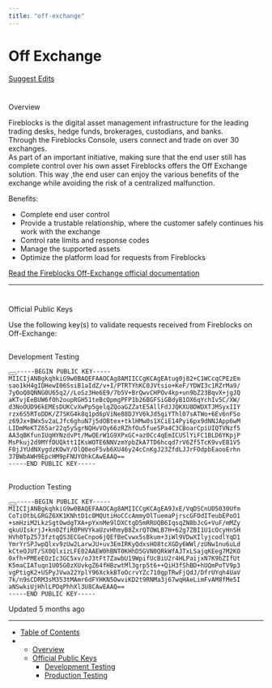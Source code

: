 ```yaml
---
title: "off-exchange"
---
```

  
  # Off Exchange

[Suggest Edits](/edit/off-exchange)

# 

Overview

[](#overview)

Fireblocks is the digital asset management infrastructure for the leading trading desks, hedge funds, brokerages, custodians, and banks.  
Through the Fireblocks Console, users connect and trade on over 30 exchanges.  
As part of an important initiative, making sure that the end user still has complete control over his own asset Fireblocks offers the Off Exchange solution. This way ,the end user can enjoy the various benefits of the exchange while avoiding the risk of a centralized malfunction.

Benefits:

*   Complete end user control
*   Provide a trustable relationship, where the customer safely continues his work with the exchange
*   Control rate limits and response codes
*   Manage the supported assets
*   Optimize the platform load for requests from Fireblocks

[Read the Fireblocks Off-Exchange official documentation](https://fireblocks.github.io/fireblocks-off-exchange/)

* * *

# 

Official Public Keys

[](#official-public-keys)

Use the following key(s) to validate requests received from Fireblocks on Off-Exchange:

## 

Development Testing

[](#development-testing)

<pre><button aria-label="Copy Code" class="rdmd-code-copy fa"></button><code class="rdmd-code lang- theme-light" data-lang="" name="" tabindex="0">-----BEGIN PUBLIC KEY-----
MIICIjANBgkqhkiG9w0BAQEFAAOCAg8AMIICCgKCAgEAtug0j82+C1WCcqCPEzEm
sao1kH4gIDHewI06SsiB1aIdZ/v+I/PTRTYhKC0JVtsio+KeF/YDWI3c1RZrMa9/
7yOoQ8QNNG0U65q2//LoSz3He6E9/7b5V+BrQwvCHPOv4kp+un9bZ23BqvX+jgJQ
aKTvjEeBUW6fOh2oupRGH51teBcQpmgPFP1b26BGFSiGBdyB1OX6qYchIv5C/XW/
d3NoOUD96kEMEsDUKCvXwPp5gelqZQoaGZZatE5AllFdJJQKXU8DWDXTJMSyxIIY
rzx6S5RToDDK/Z7SKG4k8q1pd6pViNe88DJYV6kJdSgiYThl07sATWo+6Ev6nFSo
z69Jx+BWx5v2aLJfc6ghuN7j5dOBtex+tklHMw0s1XCiE14Pyi6px9dNNJApp6wM
LIDmMeKTZ65ar22q5ySgrNQHvVOy66zRZhfOu5fueSPa4C3CBoarCpiUIQTVNzf5
AA3qBKfunIUqHYNzdvPt/MwQErW1G9XPxGC+az0Cc4qEmICUSlYiFC1BLD6YKpjP
MsPkuj2d9MYfDUQktt1IKsWOTE6NNVzmYpbZkA7TD6hcqd7rV6Zf5TcK9vvEB1V5
F0jJYUdNXygdzKOwY/OlQ0eoF5vb6XU46y24cCnKgJ23ZfdLJJrFOdpbEaooErhn
37BWbAWH9EpcHM9pFNUYOhkCAwEAAQ==
-----END PUBLIC KEY-----
</code></pre>

## 

Production Testing

[](#production-testing)

<pre><button aria-label="Copy Code" class="rdmd-code-copy fa"></button><code class="rdmd-code lang- theme-light" data-lang="" name="" tabindex="0">-----BEGIN PUBLIC KEY-----
MIICIjANBgkqhkiG9w0BAQEFAAOCAg8AMIICCgKCAgEA9JxE/VqDSCnUD5030Ufm
CoTiOtbLGRGZ6XK1KNhtD1c0MQUtiHoCCcAmmyOlTuemaPjrscGFOdITeubEPoO1
+smHziM2LkzSgtOwdgTXA+pYxnMe9lDXCtgD5mRRUQB6IqsqZN8bJcG+VuF/mMZy
qkuUIskrjJ+kn0ZfiR0PHVYkaUzvHhmyB8ZxrQTOWLB7H+62g7ZBI1U1cOcyHnSH
HVh0TpZ573fztqQS3ECGeCnpo6jQEfBeCvwx5sBkum+3iWl9VDwXIlyjcodlYqD1
YmrYrSPJwpQlxv9zUw2LarwJU+uv3EmIRKyQdxsHO8tcXGDy6WWl/zUNw1nu6uLd
kCteOJUT/SX0QlxizLFE02AAEW0hBNT0KHhD5GVN0QRkWfAJTxLSajqKEeg7M2KO
0xfh+PMEeEOzIc3GC5xv/oJ3tFt7ZawbU19WpifUcBiU2r4HLPaijxN7K9bZIfUt
K5maCIATuqn1U05G0zXUvkgZ64fHBzwtMl3grp5t6++QiH3fShBD+hUQmPoTV9p3
vgPtigK2+USPyJVwa22YplY96XckkBToOcrvYZc710gpTRwFjQdJ/DfrUYqh4UaV
7k/n9sCDRM3sM353tMAmr6dFYHKN5OwviKD2t9RNMa3j67wqHAeLimFvAM8fMe5I
aNSwkiUjHhlLPOqPhhXl3U8CAwEAAQ==
-----END PUBLIC KEY-----
</code></pre>

Updated 5 months ago

* * *

*   [Table of Contents](#)
*   *   [Overview](#overview)
    *   [Official Public Keys](#official-public-keys)
        *   [Development Testing](#development-testing)
        *   [Production Testing](#production-testing)